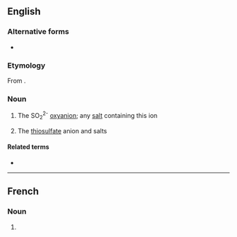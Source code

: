 ==English==
{{wikipedia}}

===Alternative forms===
* {{alter|en|hyposulphite}}

===Etymology===
From {{af|en|hypo-|sulfite}}.

===Noun===
{{en-noun}}

# {{lb|en|inorganic chemistry}} The SO<sub>2</sub><sup>2-</sup> [[oxyanion]]; any [[salt]] containing this ion
# {{lb|en|inorganic compound}} The [[thiosulfate]] anion and salts

====Related terms====
* {{l|en|hyposulfurous}}
----
==French==

===Noun===
{{fr-noun|m}}

# {{l|en|hyposulfite}}